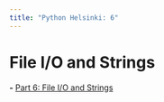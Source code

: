 ```yaml
---
title: "Python Helsinki: 6"
---
```


# File I/O and Strings

**-** [Part 6: File I/O and Strings](https://programming-24.mooc.fi/part-6/1-file-io-strings){.external target='_blank'}
